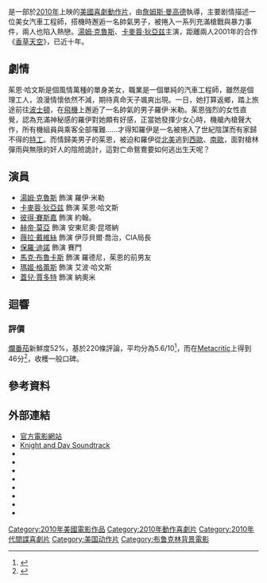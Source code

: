 {{NoteTA
|T=zh-tw:騎士出任務;zh-hk:戀戰特務王;zh-cn:危情谍战
|G1=Show
|G2=Movie
}}
{{Infobox Film
| name           = 騎士出任務
| original_name  = ''Knight and Day''
| image          = Knight and Day Poster.jpg
| image_size     = 
| caption        = 電影海報
| director       = [[詹姆斯·曼高德|詹姆斯·曼高德]]
| producer       = {{link-en|凱西·康拉德|Cathy Konrad}}<br>{{link-en|托德·加納|Todd Garner}}<br>{{link-en|史蒂夫·平克|Steve Pink}}
| writer         = 派屈克·奧尼爾
| starring       = [[湯姆·克魯斯|湯姆·克魯斯]]<br>[[卡麥蓉·狄亞兹|卡麥蓉·狄亞兹]]<br>[[彼得·賽斯嘉|彼得·賽斯嘉]]<br>[[赫帝·莫亞|赫帝·莫亞]]<br>[[薇拉·戴維絲|薇拉·戴維絲]]<br>[[保羅·迪諾|保羅·迪諾]]<br>[[馬克·布魯卡斯|馬克·布魯卡斯]]<br>[[瑪姬·格蕾斯|瑪姬·格蕾斯]]<br>[[蓋兒·賈多特|蓋兒·賈多特]]
| music          = [[約翰·包威爾|約翰·包威爾]]
| cinematography = {{link-en|費東·帕帕米科爾|Phedon Papamichael}}
| editing        = 昆西·Z·岡德森<br>{{link-en|麥可·麥卡斯克|Michael McCusker}}
| studio         = {{link-en|Regency Enterprises|Regency Enterprises}}<br>{{link-en|拉特帕克-沙丘娱乐|RatPac-Dune Entertainment}}<br>{{link-en|MRC|Media Rights Capital}}
| distributor    = [[二十世紀福斯|二十世紀福斯]]
| released       = {{Film date|2010|06|16|塞維利亞首映|2010|6|23|美國|2010|7|6|中国大陆}}
| runtime        = 110分鐘<br>117分钟（加长版）
| country        = {{美國}}
| language       = [[英語|英語]]
| budget         = $1億1700萬美元<ref name="struggles">{{cite news | title = Fox Struggles to Overcome the Tom Cruise Problem with Knight and Day | work =[[New_York_Magazine|New York Magazine]]  | publisher = nymag.com| date =June 18, 2010 | url = http://nymag.com/daily/entertainment/2010/06/tom_cruise_knight_and_day.html | accessdate = 2010-06-19 }}</ref><ref name="soso">{{cite news| last = Friedman | first =  Roger | title =Tom Cruise New Film | work = Hollywood News | publisher = www.hollywoodnews.com | date = June 20, 2010 | url =http://www.hollywoodnews.com/2010/06/20/tom-cruise-new-film-so-so-reviews-sold-out-sneak-preview/ | accessdate = 2010-06-21 }} [http://www.showbiz411.com/2010/06/20/tom-cruise-new-film-so-so-reviews-sold-out-sneak-preview alternate link]</ref>
| gross          = $2億6190萬美元<ref name="mojo">{{cite web|url=http://www.boxofficemojo.com/movies/?id=cruisediaz10.htm | title=Knight & Day (2010) | publisher=''[[Internet_Movie_Database|Internet Movie Database]]'' | work=[[Box_Office_Mojo|Box Office Mojo]] | accessdate=2014-03-20}}</ref>
| cn_name        = 危情谍战
| tw_name        = 騎士出任務
| hk_name        = 戀戰特務王
| imdb_id        = 
}}
{{作品名稱|name=''Knight and Day''|hk=戀戰特務王|tw=騎士出任務|cn=危情谍战}}是一部於[[2010年電影|2010年]]上映的[[美國|美國]][[喜劇片|喜劇]][[動作片|動作片]]，由[[詹姆斯·曼高德|詹姆斯·曼高德]]執導，主要剧情描述一位美女汽車工程師，搭機時邂逅一名帥氣男子，被捲入一系列充滿槍戰與暴力事件，兩人也陷入熱戀。[[湯姆·克魯斯|湯姆·克魯斯]]、[[卡麥蓉·狄亞兹|卡麥蓉·狄亞兹]]主演，距離兩人2001年的合作《[[香草天空|香草天空]]》，已近十年。

== 劇情 ==
茱恩·哈文斯是個風情萬種的單身美女，職業是一個單純的汽車工程師，雖然是個理工人，浪漫情懷依然不減，期待真命天子颯爽出現。一日，她打算返鄉，踏上旅途前往[[波士頓|波士頓]]，在[[飛機|飛機]]上邂逅了一名帥氣的男子羅伊·米勒。茱恩強烈的女性直覺，認為充滿神秘感的羅伊對她頗有好感，正當她發揮少女心時，機艙內槍聲大作，所有機組員與乘客全部罹難......才得知羅伊是一名被捲入了世紀陰謀而有家歸不得的[[特工|特工]]。而情歸美男子的茱恩，被迫和羅伊從[[北美|北美]]逃到[[西歐|西歐]]、[[南歐|南歐]]，面對槍林彈雨與無限的奸人的陰險詭計，這對亡命鴛鴦要如何逃出生天呢？

== 演員 ==
* [[湯姆·克魯斯|湯姆·克魯斯]] 飾演 羅伊·米勒
* [[卡麥蓉·狄亞兹|卡麥蓉·狄亞兹]] 飾演 茱恩·哈文斯
* [[彼得·賽斯嘉|彼得·賽斯嘉]] 飾演 約翰。
* [[赫帝·莫亞|赫帝·莫亞]] 飾演 安東尼奧·昆塔納
* [[薇拉·戴維絲|薇拉·戴維絲]] 飾演 伊莎貝爾·喬治，CIA局長
* [[保羅·迪諾|保羅·迪諾]] 飾演 賽門
* [[馬克·布魯卡斯|馬克·布魯卡斯]] 飾演 羅德尼，茱恩的前男友
* [[瑪姬·格蕾斯|瑪姬·格蕾斯]] 飾演 艾波·哈文斯
* [[蓋兒·賈多特|蓋兒·賈多特]] 飾演 納奧米

== 迴響 ==

=== 評價 ===
[[爛番茄|爛番茄]]新鮮度52%，基於220條評論，平均分為5.6/10<ref name="rottentomatoes">{{cite web|url=http://www.rottentomatoes.com/m/knight_and_day/ | title=Knight and Day Movie Reviews, Pictures | work=Rotten Tomatoes | publisher={{link-en|Flixster|Flixster}}, Inc. | accessdate=2010-06-26}}</ref>，而在[[Metacritic|Metacritic]]上得到46分<ref name="metacritic">{{cite web|url=http://www.metacritic.com/film/titles/knightandday | title=Knight and Day reviews at Metacritic.com | publisher=''[[CBS_Interactive|CBS Interactive]]'' | work=Metacritic | accessdate=2010-06-25}}</ref>，收穫一般口碑。

== 參考資料 ==
{{Reflist|2}}

== 外部連結 ==
* [https://web.archive.org/web/20100819114931/http://www.knightanddaymovie.com/ 官方電影網站]
* [http://www.tvmoviesongs.com/movies/knight-and-day-soundtrack Knight and Day Soundtrack]
* {{Amg movie|495346|騎士出任務}}
* {{mojo title|id=cruisediaz10|title=騎士出任務}}
* {{IMDb title|id=1013743|title=騎士出任務}}
* {{tcmdb title|id= 53021}}
* {{metacritic film|id=knightandday|title=騎士出任務}}
* {{rotten-tomatoes|knight_and_day|title=騎士出任務}}
* {{Mtime|106798}}
* {{douban|3402101}}

{{James Mangold}}
{{DEFAULTSORT:Knight and Day}}
[[Category:2010年美國電影作品|Category:2010年美國電影作品]]
[[Category:2010年動作喜劇片|Category:2010年動作喜劇片]]
[[Category:2010年代間諜喜劇片|Category:2010年代間諜喜劇片]]
[[Category:美国动作片|Category:美国动作片]]
[[Category:布鲁克林背景電影|Category:布鲁克林背景電影]]